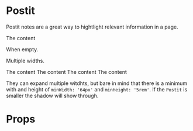 
<Meta title="Component/Postit" component={Postit}/>


# Postit

Postit notes are a great way to hightlight relevant information in a page. 

<Preview>
    <Story name="Basic">
        <Postit className="w-1/5">The content</Postit>
    </Story>
</Preview>

When empty.

<Preview>
    <Story name="Empty">
        <Postit className="w-1/5 py-0"></Postit>
    </Story>
</Preview>

Multiple widths.

<Preview>
  <Story name="Multiple widths">
        <div className="grid grid-cols-1 gap-2">
            <Postit className="postit w-1/4">The content</Postit>
            <Postit className="postit w-2/4">The content</Postit>
            <Postit className="postit w-3/4">The content</Postit>
            <Postit className="postit w-4/4">The content</Postit>
        </div>
  </Story>
</Preview>

They can expand multiple witdhts, but bare in mind that there is a minimum with
and height of `minWidth: '64px'` and `minHeight: '5rem'`. If the `Postit` is 
smaller the shadow will show through.

<Preview>
    <Story name="To small">
        <Postit className="min-w-0 min-h-0 w-8 h-8"></Postit>
  </Story>
</Preview>


# Props

<Props of={Postit}/>
